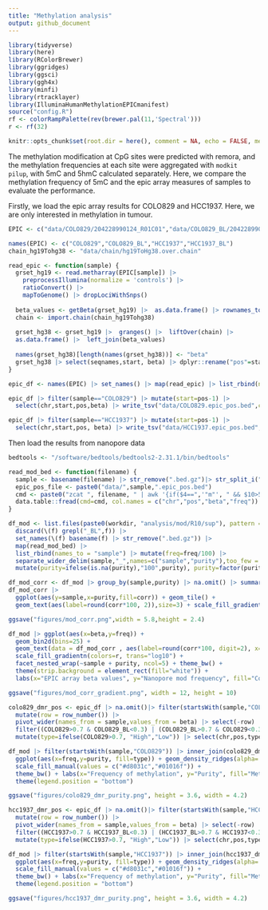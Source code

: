 ```yaml
---
title: "Methylation analysis"
output: github_document
---
```


```r
library(tidyverse)
library(here)
library(RColorBrewer)
library(ggridges)
library(ggsci)
library(ggh4x)
library(minfi)
library(rtracklayer)
library(IlluminaHumanMethylationEPICmanifest)
source("config.R")
rf <- colorRampPalette(rev(brewer.pal(11,'Spectral')))
r <- rf(32)

knitr::opts_chunk$set(root.dir = here(), comment = NA, echo = FALSE, message = FALSE, warnings = FALSE, include = TRUE, fig.align = 'center',fig.retina=2)
```

The methylation modification at CpG sites were predicted with remora, and the methylation frequencies at each site were aggregated with `modkit pilup`, with 5mC and 5hmC calculated separately. Here, we compare the methylation frequency of 5mC and the epic array measures of samples to evaluate the performance.

Firstly, we load the epic array results for COLO829 and HCC1937. Here, we are only interested in methylation in tumour.

```r
EPIC <- c("data/COLO829/204228990124_R01C01","data/COLO829_BL/204228990030_R08C01","data/HCC1937/204228990124_R02C01","data/HCC1937_BL/204228990124_R03C01")

names(EPIC) <- c("COLO829","COLO829_BL","HCC1937","HCC1937_BL")
chain_hg19Tohg38 <- "data/chain/hg19ToHg38.over.chain"
```

```r
read_epic <- function(sample) {
  grset_hg19 <- read.metharray(EPIC[sample]) |> 
    preprocessIllumina(normalize = 'controls') |> 
    ratioConvert() |> 
    mapToGenome() |> dropLociWithSnps()
  
  beta_values <- getBeta(grset_hg19) |>  as.data.frame() |> rownames_to_column("group_name")
  chain <- import.chain(chain_hg19Tohg38)
  
  grset_hg38 <- grset_hg19 |>  granges() |>  liftOver(chain) |> 
  as.data.frame() |>  left_join(beta_values)
  
  names(grset_hg38)[length(names(grset_hg38))] <- "beta" 
  grset_hg38 |> select(seqnames,start, beta) |> dplyr::rename("pos"=start,"chr"=seqnames)
}

epic_df <- names(EPIC) |> set_names() |> map(read_epic) |> list_rbind(names_to = "sample")

epic_df |> filter(sample=="COLO829") |> mutate(start=pos-1) |> 
  select(chr,start,pos,beta) |> write_tsv("data/COLO829.epic_pos.bed",col_names = FALSE)

epic_df |> filter(sample=="HCC1937") |> mutate(start=pos-1) |> 
  select(chr,start,pos, beta) |> write_tsv("data/HCC1937.epic_pos.bed",col_names = FALSE)
```

Then load the results from nanopore data

```r
bedtools <- "/software/bedtools/bedtools2-2.31.1/bin/bedtools"

read_mod_bed <- function(filename) {
  sample <- basename(filename) |> str_remove(".bed.gz")|> str_split_i("_",i=1)
  epic_pos_file <- paste0("data/",sample,".epic_pos.bed")
  cmd <- paste0("zcat ", filename, " | awk '{if($4==",'"m"', " && $10>5) print}' |", bedtools, " intersect -a ", epic_pos_file, " -b stdin -wb | awk '{print $1,$3,$4,$15}' ")
  data.table::fread(cmd=cmd, col.names = c("chr","pos","beta","freq"))
}

df_mod <- list.files(paste0(workdir, "analysis/mod/R10/sup"), pattern = "*.bed.gz$", full.names = TRUE) |>
  discard(\(f) grepl("_BL",f)) |>
  set_names(\(f) basename(f) |> str_remove(".bed.gz")) |> 
  map(read_mod_bed) |> 
  list_rbind(names_to = "sample") |> mutate(freq=freq/100) |> 
  separate_wider_delim(sample,"_",names=c("sample","purity"),too_few = "align_start") |> 
  mutate(purity=ifelse(is.na(purity),"100",purity), purity=factor(purity,levels=seq(10,100,10) |> as.character()))
```

```r
df_mod_corr <- df_mod |> group_by(sample,purity) |> na.omit() |> summarise(corr=cor(beta,freq)) |> ungroup()
df_mod_corr |> 
  ggplot(aes(y=sample,x=purity,fill=corr)) + geom_tile() +
  geom_text(aes(label=round(corr*100, 2)),size=3) + scale_fill_gradient(low="lightblue",high="red") + theme_minimal() + labs(x="Purity",y="")

ggsave("figures/mod_corr.png",width = 5.8,height = 2.4)
```

```r
df_mod |> ggplot(aes(x=beta,y=freq)) + 
  geom_bin2d(bins=25) +  
  geom_text(data = df_mod_corr , aes(label=round(corr*100, digit=2), x=0.85,y=0.85)) +
  scale_fill_gradientn(colors=r, trans="log10") + 
  facet_nested_wrap(~sample + purity, ncol=5) + theme_bw() + 
  theme(strip.background = element_rect(fill="white")) + 
  labs(x="EPIC array beta values", y="Nanopore mod frequency", fill="Count")

ggsave("figures/mod_corr_gradient.png", width = 12, height = 10)
```

```r
colo829_dmr_pos <- epic_df |> na.omit()|> filter(startsWith(sample,"COLO829")) |> group_by(sample, chr,pos) |>
  mutate(row = row_number()) |> 
  pivot_wider(names_from = sample,values_from = beta) |> select(-row) |> na.omit() |> ungroup() |> 
  filter((COLO829>0.7 & COLO829_BL<0.3) | (COLO829_BL>0.7 & COLO829<0.3)) |> 
  mutate(type=ifelse(COLO829>0.7, "High","Low")) |> select(chr,pos,type)

df_mod |> filter(startsWith(sample,"COLO829")) |> inner_join(colo829_dmr_pos) |> 
  ggplot(aes(x=freq,y=purity, fill=type)) + geom_density_ridges(alpha=.5, size=0.05) +
  scale_fill_manual(values = c("#d8031c","#01016f")) +
  theme_bw() + labs(x="Frequency of methylation", y="Purity", fill="Methylation level")+
  theme(legend.position = "bottom")

ggsave("figures/colo829_dmr_purity.png", height = 3.6, width = 4.2)
```

```r
hcc1937_dmr_pos <- epic_df |> na.omit()|> filter(startsWith(sample,"HCC1937")) |> group_by(sample, chr,pos) |>
  mutate(row = row_number()) |> 
  pivot_wider(names_from = sample,values_from = beta) |> select(-row) |> na.omit() |> ungroup() |> 
  filter((HCC1937>0.7 & HCC1937_BL<0.3) | (HCC1937_BL>0.7 & HCC1937<0.3)) |> 
  mutate(type=ifelse(HCC1937>0.7, "High","Low")) |> select(chr,pos,type)

df_mod |> filter(startsWith(sample,"HCC1937")) |> inner_join(hcc1937_dmr_pos) |> 
  ggplot(aes(x=freq,y=purity, fill=type)) + geom_density_ridges(alpha=.5, size=0.05) +
  scale_fill_manual(values = c("#d8031c","#01016f")) +
  theme_bw() + labs(x="Frequency of methylation", y="Purity", fill="Methylation level") +
  theme(legend.position = "bottom")

ggsave("figures/hcc1937_dmr_purity.png", height = 3.6, width = 4.2)
```
